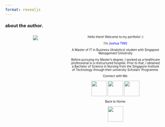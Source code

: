 ```yaml
---
format: revealjs
---
```


::::::: {style="font-size: 70%;"}
## about the author.

:::::: {style="text-align: center;"}
::::: columns
::: {.column width="40%"}
![](images/_GVP4736-edit.jpg)
:::

::: {.column width="60%"}
Hello there! Welcome to my portfolio! :)

I'm <span style="color:blue;"> Joshua TING<span style="color:black;">

A Master of IT in Business (Analytics) student with Singapore Management University

Before pursuing my Master's degree, I worked as a healthcare professional in a restructured hospital. Prior to that, I obtained a Bachelor of Science in Nursing from the Singapore Institute of Technology through their university Scholars' Programme.

Connect with Me:

[![](images/apple.png){fig-align="center" width="50"}](mailto:%20joshua.ting.2023@mitb.smu.edu.sg) [![](images/linkedin-logo.png){width="50"}](https://www.linkedin.com/in/joshuaisaiahting/) [![](images/github-sign.png){fig-align="center" width="50"}](https://github.com/isaiahting/)

Back to Home:

[![](images/home.png){width="50"}](https://joshuaisaiahgeospatial.netlify.app//)
:::
:::::
::::::
:::::::
